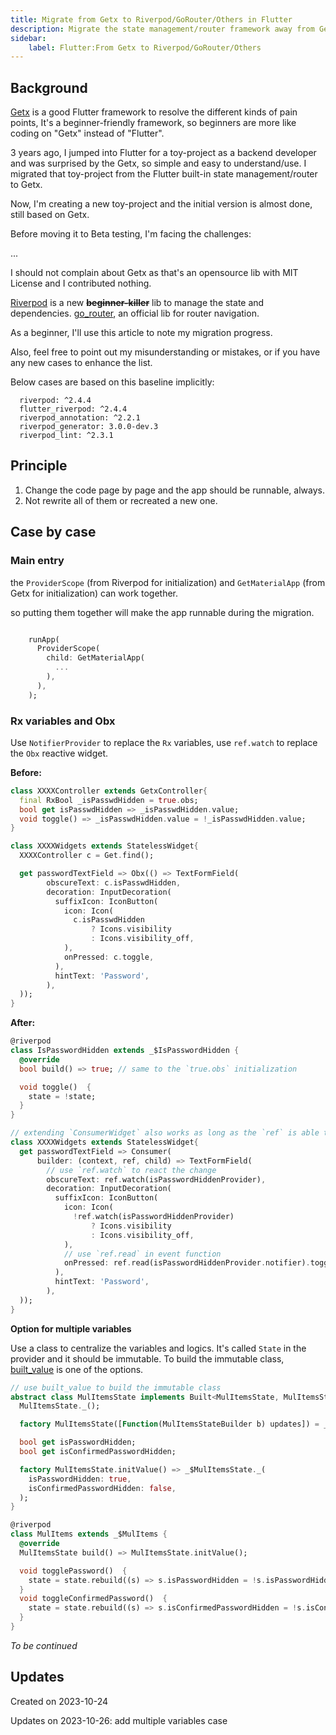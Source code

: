 ```yaml
---
title: Migrate from Getx to Riverpod/GoRouter/Others in Flutter
description: Migrate the state management/router framework away from Getx incrementally
sidebar:
    label: Flutter:From Getx to Riverpod/GoRouter/Others
---
```


## Background
[Getx](https://pub.dev/packages/get) is a good Flutter framework to resolve the different kinds of pain points,
It's a beginner-friendly framework, so beginners are more like coding on "Getx" instead of "Flutter".

3 years ago, I jumped into Flutter for a toy-project as a backend developer and was surprised by the Getx, so simple and easy to understand/use.
I migrated that toy-project from the Flutter built-in state management/router to Getx.

Now, I'm creating a new toy-project and the initial version is almost done, still based on Getx.

Before moving it to Beta testing, I'm facing the challenges:

...

I should not complain about Getx as that's an opensource lib with MIT License and I contributed nothing.

[Riverpod](https://pub.dev/packages/riverpod) is a new ~~**beginner-killer**~~ lib to manage the state and dependencies.
[go_router](https://pub.dev/packages/go_router), an official lib for router navigation.

As a beginner, I'll use this article to note my migration progress.

Also, feel free to point out my misunderstanding or mistakes, or if you have any new cases to enhance the list.

Below cases are based on this baseline implicitly:
```
  riverpod: ^2.4.4
  flutter_riverpod: ^2.4.4
  riverpod_annotation: ^2.2.1
  riverpod_generator: 3.0.0-dev.3
  riverpod_lint: ^2.3.1
```

## Principle
1. Change the code page by page and the app should be runnable, always.
2. Not rewrite all of them or recreated a new one.


## Case by case

### Main entry
the `ProviderScope` (from Riverpod for initialization) and `GetMaterialApp` (from Getx for initialization) can work together.

so putting them together will make the app runnable during the migration.
```dart

    runApp(
      ProviderScope(
        child: GetMaterialApp(
          ...
        ),
      ),
    );
```

### Rx variables and Obx

Use `NotifierProvider` to replace the `Rx` variables,
use `ref.watch` to replace the `Obx` reactive widget.

**Before:**
```dart
class XXXXController extends GetxController{
  final RxBool _isPasswdHidden = true.obs;
  bool get isPasswdHidden => _isPasswdHidden.value;
  void toggle() => _isPasswdHidden.value = !_isPasswdHidden.value;
}

class XXXXWidgets extends StatelessWidget{
  XXXXController c = Get.find();

  get passwordTextField => Obx(() => TextFormField(
        obscureText: c.isPasswdHidden,
        decoration: InputDecoration(
          suffixIcon: IconButton(
            icon: Icon(
              c.isPasswdHidden
                  ? Icons.visibility
                  : Icons.visibility_off,
            ),
            onPressed: c.toggle,
          ),
          hintText: 'Password',
        ),
  ));
}
```

**After:**
```dart
@riverpod
class IsPasswordHidden extends _$IsPasswordHidden {
  @override
  bool build() => true; // same to the `true.obs` initialization

  void toggle()  {
    state = !state;
  }
}

// extending `ConsumerWidget` also works as long as the `ref` is able to refer
class XXXXWidgets extends StatelessWidget{
  get passwordTextField => Consumer(
      builder: (context, ref, child) => TextFormField(
        // use `ref.watch` to react the change
        obscureText: ref.watch(isPasswordHiddenProvider),
        decoration: InputDecoration(
          suffixIcon: IconButton(
            icon: Icon(
              !ref.watch(isPasswordHiddenProvider)
                  ? Icons.visibility
                  : Icons.visibility_off,
            ),
            // use `ref.read` in event function
            onPressed: ref.read(isPasswordHiddenProvider.notifier).toggle
          ),
          hintText: 'Password',
        ),
  ));
}
```

**Option for multiple variables**

Use a class to centralize the variables and logics.
It's called `State` in the provider and it should be immutable.
To build the immutable class, [built_value](https://pub.dev/packages/built_value) is one of the options.

```dart
// use built_value to build the immutable class
abstract class MulItemsState implements Built<MulItemsState, MulItemsStateBuilder> {
  MulItemsState._();

  factory MulItemsState([Function(MulItemsStateBuilder b) updates]) = _$MulItemsState;

  bool get isPasswordHidden;
  bool get isConfirmedPasswordHidden;

  factory MulItemsState.initValue() => _$MulItemsState._(
    isPasswordHidden: true,
    isConfirmedPasswordHidden: false,
  );
}

@riverpod
class MulItems extends _$MulItems {
  @override
  MulItemsState build() => MulItemsState.initValue();

  void togglePassword()  {
    state = state.rebuild((s) => s.isPasswordHidden = !s.isPasswordHidden );
  }
  void toggleConfirmedPassword()  {
    state = state.rebuild((s) => s.isConfirmedPasswordHidden = !s.isConfirmedPasswordHidden );
  }
}
```

*To be continued*


## Updates
Created on 2023-10-24

Updates on 2023-10-26: add multiple variables case

